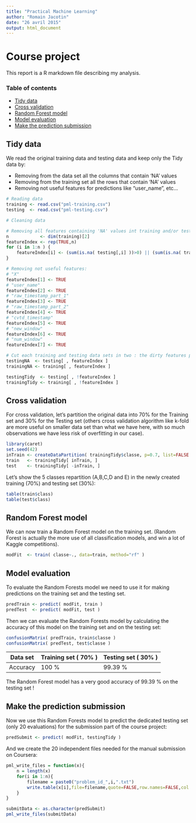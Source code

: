 ```yaml
---
title: "Practical Machine Learning"
author: "Romain Jacotin"
date: "26 avril 2015"
output: html_document
---
```


# Course project

This report is a R markdown file describing my analysis.

### Table of contents

* [Tidy data](#tidy)
* [Cross validation](#cross)
* [Random Forest model](#model)
* [Model evaluation](#eval)
* [Make the prediction submission](#submit)

## <A name="tidy"></A> Tidy data

We read the original training data and testing data and keep only the Tidy data by:

* Removing from the data set all the columns that contain 'NA' values
* Removing from the training set all the rows that contain 'NA' values
* Removing not useful features for predictions like "user_name", etc...

```r
# Reading data
training <- read.csv("pml-training.csv")
testing  <- read.csv("pml-testing.csv")

# Cleaning data

# Removing all features containing 'NA' values int training and/or testing data set
n            <- dim(training)[2]
featureIndex <- rep(TRUE,n)
for (i in 1:n ) {
    featureIndex[i] <- (sum(is.na( testing[,i] ))>0) || (sum(is.na( training[,i] ))>0)
}

# Removing not useful features:
# "X"
featureIndex[1] <- TRUE
# "user_name"
featureIndex[2] <- TRUE
# "raw_timestamp_part_1"
featureIndex[3] <- TRUE
# "raw_timestamp_part_2"
featureIndex[4] <- TRUE
# "cvtd_timestamp"
featureIndex[5] <- TRUE
# "new_window"
featureIndex[6] <- TRUE
# "num_window"
featureIndex[7] <- TRUE

# Cut each training and testing data sets in two : the dirty features part and the tidy features part
testingNA  <- testing[ , featureIndex ]
trainingNA <- training[ , featureIndex ]

testingTidy  <- testing[ , !featureIndex ]
trainingTidy <- training[ , !featureIndex ]
```

## <A name="cross"></A> Cross validation

For cross validation, let's partition the original data into 70% for the Training set and 30% for the Testing set (others cross validation algorithm like k-fold are more useful on smaller data set than what we have here, with so much observations we have less risk of overfitting in our case).

```r
library(caret)
set.seed(42)
inTrain <- createDataPartition( trainingTidy$classe, p=0.7, list=FALSE )
train   <- trainingTidy[ inTrain, ]
test    <- trainingTidy[ -inTrain, ]
```

Let's show the 5 classes repartition (A,B,C,D and E) in the newly created training (70%) and testing set (30%):

```r
table(train$class)
table(test$class)
```

## <A name="model"></A> Random Forest model

We can now train a Random Forest model on the training set. (Random Forest is actually the more use of all classification models, and win a lot of Kaggle competitions).

```r
modFit  <- train( classe~., data=train, method="rf" )
```

## <A name="eval"></A> Model evaluation

To evaluate the Random Forests model we need to use it for making predictions on the training set and the testing set.

```r
predTrain <- predict( modFit, train )
predTest  <- predict( modFit, test )
```

Then we can evaluate the Random Forests model by calculating the accuracy of this model on the training set and on the testing set:

```r
confusionMatrix( predTrain, train$classe )
confusionMatrix( predTest, test$classe )
```

| Data set | Training set ( 70% ) | Testing set ( 30% ) |
|---|---|---|
| Accuracy | 100 %  |  99.39 % |

The Random Forest model has a very good accuracy of 99.39 % on the testing set !

## <A name="submit"></A> Make the prediction submission

Now we use this Random Forests model to predict the dedicated testing set (only 20 evaluations) for the submission part of the course project:

```r
predSubmit <- predict( modFit, testingTidy )
```

And we create the 20 independent files needed for the manual submission on Coursera:

```r
pml_write_files = function(x){
    n = length(x)
    for(i in 1:n){
        filename = paste0("problem_id_",i,".txt")
        write.table(x[i],file=filename,quote=FALSE,row.names=FALSE,col.names=FALSE)
    }
}

submitData <- as.character(predSubmit)
pml_write_files(submitData)
```

